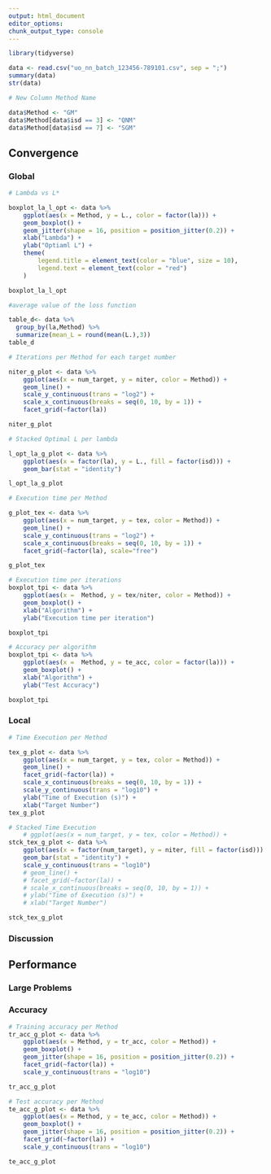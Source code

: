 ```yaml
---
output: html_document
editor_options: 
chunk_output_type: console
---
```

```r
library(tidyverse)
```

```r
data <- read.csv("uo_nn_batch_123456-789101.csv", sep = ";")
summary(data)
str(data)
```

```r
# New Column Method Name

data$Method <- "GM"
data$Method[data$isd == 3] <- "QNM"
data$Method[data$isd == 7] <- "SGM"
```

## Convergence

### Global

```r
# Lambda vs L*

boxplot_la_l_opt <- data %>%
    ggplot(aes(x = Method, y = L., color = factor(la))) +
    geom_boxplot() +
    geom_jitter(shape = 16, position = position_jitter(0.2)) +
    xlab("Lambda") +
    ylab("Optiaml L") +
    theme(
        legend.title = element_text(color = "blue", size = 10),
        legend.text = element_text(color = "red")
    )

boxplot_la_l_opt
```


```r
#average value of the loss function

table_d<- data %>%
  group_by(la,Method) %>% 
  summarize(mean_L = round(mean(L.),3))
table_d
```



```r
# Iterations per Method for each target number

niter_g_plot <- data %>%
    ggplot(aes(x = num_target, y = niter, color = Method)) +
    geom_line() +
    scale_y_continuous(trans = "log2") +
    scale_x_continuous(breaks = seq(0, 10, by = 1)) +
    facet_grid(~factor(la))

niter_g_plot
```

```r
# Stacked Optimal L per lambda

l_opt_la_g_plot <- data %>%
    ggplot(aes(x = factor(la), y = L., fill = factor(isd))) +
    geom_bar(stat = "identity")

l_opt_la_g_plot
```



```r


# Execution time per Method

g_plot_tex <- data %>%
    ggplot(aes(x = num_target, y = tex, color = Method)) +
    geom_line() +
    scale_y_continuous(trans = "log2") +
    scale_x_continuous(breaks = seq(0, 10, by = 1)) +
    facet_grid(~factor(la), scale="free")

g_plot_tex


```


```r
# Execution time per iterations 
boxplot_tpi <- data %>%
    ggplot(aes(x =  Method, y = tex/niter, color = Method)) +
    geom_boxplot() +
    xlab("Algorithm") +
    ylab("Execution time per iteration") 

boxplot_tpi
```


```r
# Accuracy per algorithm 
boxplot_tpi <- data %>%
    ggplot(aes(x =  Method, y = te_acc, color = factor(la))) +
    geom_boxplot() +
    xlab("Algorithm") +
    ylab("Test Accuracy")

boxplot_tpi
```



### Local

```r
# Time Execution per Method

tex_g_plot <- data %>%
    ggplot(aes(x = num_target, y = tex, color = Method)) +
    geom_line() +
    facet_grid(~factor(la)) +
    scale_x_continuous(breaks = seq(0, 10, by = 1)) +
    scale_y_continuous(trans = "log10") +
    ylab("Time of Execution (s)") +
    xlab("Target Number")
tex_g_plot
```

```r
# Stacked Time Execution
    # ggplot(aes(x = num_target, y = tex, color = Method)) +
stck_tex_g_plot <- data %>%
    ggplot(aes(x = factor(num_target), y = niter, fill = factor(isd))) +
    geom_bar(stat = "identity") +
    scale_y_continuous(trans = "log10")
    # geom_line() +
    # facet_grid(~factor(la)) +
    # scale_x_continuous(breaks = seq(0, 10, by = 1)) +
    # ylab("Time of Execution (s)") +
    # xlab("Target Number")

stck_tex_g_plot
```

### Discussion

## Performance
### Large Problems
### Accuracy
```r
# Training accuracy per Method
tr_acc_g_plot <- data %>%
    ggplot(aes(x = Method, y = tr_acc, color = Method)) +
    geom_boxplot() +
    geom_jitter(shape = 16, position = position_jitter(0.2)) +
    facet_grid(~factor(la)) +
    scale_y_continuous(trans = "log10")

tr_acc_g_plot
```

```r
# Test accuracy per Method
te_acc_g_plot <- data %>%
    ggplot(aes(x = Method, y = te_acc, color = Method)) +
    geom_boxplot() +
    geom_jitter(shape = 16, position = position_jitter(0.2)) +
    facet_grid(~factor(la)) +
    scale_y_continuous(trans = "log10")

te_acc_g_plot
```
